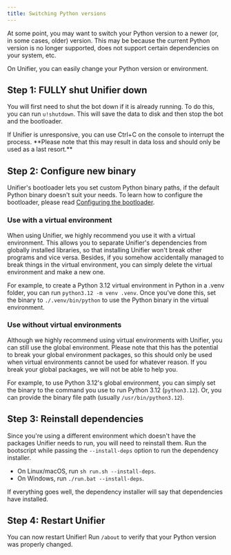 ```yaml
---
title: Switching Python versions
---
```


At some point, you may want to switch your Python version to a newer (or, in some cases, older) version. This may be because the current Python version is no longer supported, does not support certain dependencies on your system, etc.

On Unifier, you can easily change your Python version or environment.

## Step 1: FULLY shut Unifier down

You will first need to shut the bot down if it is already running. To do this, you can run `u!shutdown`. This will save the data to disk and then stop the bot and the bootloader.

<Warning>
If Unifier is unresponsive, you can use Ctrl+C on the console to interrupt the process. **Please note that this may result in data loss and should only be used as a last resort.**
</Warning>

## Step 2: Configure new binary

Unifier's bootloader lets you set custom Python binary paths, if the default Python binary doesn't suit your needs. To learn how to configure the bootloader, please read [Configuring the bootloader](configuring-the-bootloader.md).

### Use with a virtual environment

When using Unifier, we highly recommend you use it with a virtual environment. This allows you to separate Unifier's dependencies from globally installed libraries, so that installing Unifier won't break other programs and vice versa. Besides, if you somehow accidentally managed to break things in the virtual environment, you can simply delete the virtual environment and make a new one.

For example, to create a Python 3.12 virtual environment in Python in a .venv folder, you can run `python3.12 -m venv .venv`. Once you've done this, set the binary to `./.venv/bin/python` to use the Python binary in the virtual environment.

### Use without virtual environments

Although we highly recommend using virtual environments with Unifier, you can still use the global environment. Please note that this has the potential to break your global environment packages, so this should only be used when virtual environments cannot be used for whatever reason. If you break your global packages, we will not be able to help you.

For example, to use Python 3.12's global environment, you can simply set the binary to the command you use to run Python 3.12 (`python3.12`). Or, you can provide the binary file path (usually `/usr/bin/python3.12`).

## Step 3: Reinstall dependencies

Since you're using a different environment which doesn't have the packages Unifier needs to run, you will need to reinstall them. Run the bootscript while passing the `--install-deps` option to run the dependency installer.

* On Linux/macOS, run `sh run.sh --install-deps`.
* On Windows, run `./run.bat --install-deps`.

If everything goes well, the dependency installer will say that dependencies have installed.

## Step 4: Restart Unifier

You can now restart Unifier! Run `/about` to verify that your Python version was properly changed.
